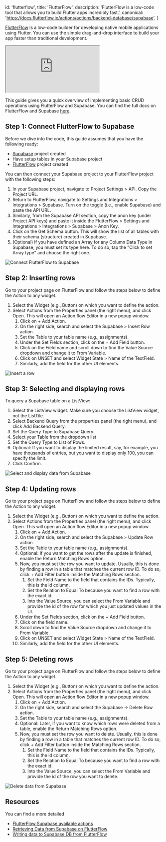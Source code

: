 
  id: 'flutterflow',
  title: 'FlutterFlow',
  description: 'FlutterFlow is a low-code tool that allows you to build Flutter apps incredibly fast.',
  canonical: 'https://docs.flutterflow.io/actions/actions/backend-database/supabase',
}

[FlutterFlow](https://flutterflow.io/) is a low-code builder for developing native mobile applications using Flutter. You can use the simple drag-and-drop interface to build your app faster than traditional development.

<div className="video-container">
  <iframe
    src="https://www.youtube-nocookie.com/embed/hw9Q-NjASbU"
    frameBorder="1"
    allow="accelerometer; autoplay; clipboard-write; encrypted-media; gyroscope; picture-in-picture"
    allowFullScreen
  ></iframe>
</div>

This guide gives you a quick overview of implementing basic CRUD operations using FlutterFlow and Supabase. You can find the full docs on FlutterFlow and Supabase [here](https://docs.flutterflow.io/actions/actions/backend-database/supabase).

## Step 1: Connect FlutterFlow to Supabase

Before we dive into the code, this guide assumes that you have the following ready:

- [Supabase](https://database.new/) project created
- Have setup tables in your Supabase project
- [FlutterFlow](https://app.flutterflow.io/) project created

You can then connect your Supabase project to your FlutterFlow project with the following steps:

1. In your Supabase project, navigate to Project Settings > API. Copy the Project URL.
2. Return to FlutterFlow, navigate to Settings and Integrations > Integrations > Supabase. Turn on the toggle (i.e., enable Supabase) and paste the API URL.
3. Similarly, from the Supabase API section, copy the anon key (under Project API keys) and paste it inside the FlutterFlow > Settings and Integrations > Integrations > Supabase > Anon Key.
4. Click on the Get Schema button. This will show the list of all tables with their schema (structure) created in Supabase.
5. (Optional) If you have defined an Array for any Column Data Type in Supabase, you must set its type here. To do so, tap the "Click to set Array type" and choose the right one.

![Connect FlutterFlow to Supabase](/docs/img/guides/integrations/flutterflow/connect-flutterflow-to-supabase.gif)

## Step 2: Inserting rows

Go to your project page on FlutterFlow and follow the steps below to define the Action to any widget. 
1. Select the Widget (e.g., Button) on which you want to define the action.
2. Select Actions from the Properties panel (the right menu), and click Open. This will open an Action flow Editor in a new popup window.
    1. Click on + Add Action.
    2. On the right side, search and select the Supabase > Insert Row action.
    3. Set the Table to your table name (e.g., assignments).
    4. Under the Set Fields section, click on the + Add Field button.
    5. Click on the Field name and scroll down to find the Value Source dropdown and change it to From Variable.
    6. Click on UNSET and select Widget State > Name of the TextField.
    7. Similarly, add the field for the other UI elements.

![Insert a row](/docs/img/guides/integrations/flutterflow/insert.gif)

## Step 3: Selecting and displaying rows

To query a Supabase table on a ListView:
1. Select the ListView widget. Make sure you choose the ListView widget, not the ListTile.
2. Select Backend Query from the properties panel (the right menu), and click Add Backend Query.
3. Set the Query Type to Supabase Query.
4. Select your Table from the dropdown list
5. Set the Query Type to List of Rows.
6. Optional: If you want to display the limited result, say, for example, you have thousands of entries, but you want to display only 100, you can specify the limit.
7. Click Confirm.

![Select and display data from Supabase](/docs/img/guides/integrations/flutterflow/select.gif)

## Step 4: Updating rows

Go to your project page on FlutterFlow and follow the steps below to define the Action to any widget. 
1. Select the Widget (e.g., Button) on which you want to define the action.
2. Select Actions from the Properties panel (the right menu), and click Open. This will open an Action flow Editor in a new popup window.
    1. Click on + Add Action.
    2. On the right side, search and select the Supabase > Update Row action.
    3. Set the Table to your table name (e.g., assignments).
    4. Optional: If you want to get the rows after the update is finished, enable the Return Matching Rows option.
    5. Now, you must set the row you want to update. Usually, this is done by finding a row in a table that matches the current row ID. To do so, click + Add Filter button inside the Matching Rows section.
        1. Set the Field Name to the field that contains the IDs. Typically, this is the id column.
        2. Set the Relation to Equal To because you want to find a row with the exact id.
        3. Into the Value Source, you can select the From Variable and provide the id of the row for which you just updated values in the UI.
    6. Under the Set Fields section, click on the + Add Field button.
    7. Click on the field name.
    8. Scroll down to find the Value Source dropdown and change it to From Variable.
    9. Click on UNSET and select Widget State > Name of the TextField.
    10. Similarly, add the field for the other UI elements.

## Step 5: Deleting rows

Go to your project page on FlutterFlow and follow the steps below to define the Action to any widget. 
1. Select the Widget (e.g., Button) on which you want to define the action.
2. Select Actions from the Properties panel (the right menu), and click Open. This will open an Action flow Editor in a new popup window.
    1. Click on + Add Action.
    2. On the right side, search and select the Supabase -> Delete Row action.
    3. Set the Table to your table name (e.g., assignments).
    4. Optional: Later, if you want to know which rows were deleted from a table, enable the Return Matching Rows option.
    5. Now, you must set the row you want to delete. Usually, this is done by finding a row in a table that matches the current row ID. To do so, click + Add Filter button inside the Matching Rows section.
        1. Set the Field Name to the field that contains the IDs. Typically, this is the id column.
        2. Set the Relation to Equal To because you want to find a row with the exact id.
        3. Into the Value Source, you can select the From Variable and provide the id of the row you want to delete.

![Delete data from Supabase](/docs/img/guides/integrations/flutterflow/delete.gif)

## Resources

You can find a more detailed 

- [FlutterFlow Supabase available actions](https://docs.flutterflow.io/actions/actions/backend-database/supabase)
- [Retrieving Data from Supabase on FlutterFlow](https://docs.flutterflow.io/data-and-backend/supabase/supabase-database/retrieving-data)
- [Writing data to Supabase DB from FlutterFlow](https://docs.flutterflow.io/data-and-backend/supabase/supabase-database/adding-data)


